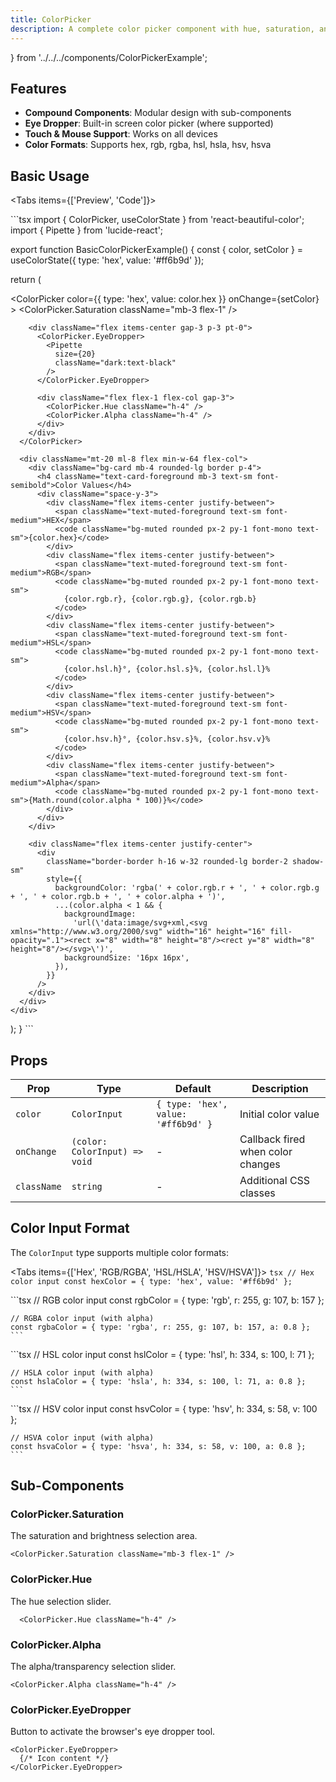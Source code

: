```yaml
---
title: ColorPicker
description: A complete color picker component with hue, saturation, and alpha controls
---
```


 } from '../../../components/ColorPickerExample';

## Features

- **Compound Components**: Modular design with sub-components
- **Eye Dropper**: Built-in screen color picker (where supported)
- **Touch & Mouse Support**: Works on all devices
- **Color Formats**: Supports hex, rgb, rgba, hsl, hsla, hsv, hsva

## Basic Usage

<Tabs items={['Preview', 'Code']}>
  <Tab value="Preview">
    <BasicColorPickerExample />
  </Tab>
  
  <Tab value="Code">
    ```tsx
   import { ColorPicker, useColorState } from 'react-beautiful-color';
import { Pipette } from 'lucide-react';

export function BasicColorPickerExample() {
  const { color, setColor } = useColorState({ type: 'hex', value: '#ff6b9d' });

  return (
    <div className="flex w-full items-center justify-center py-10">
      <ColorPicker
        color={{ type: 'hex', value: color.hex }}
        onChange={setColor}
      >
        <ColorPicker.Saturation className="mb-3 flex-1" />

        <div className="flex items-center gap-3 p-3 pt-0">
          <ColorPicker.EyeDropper>
            <Pipette
              size={20}
              className="dark:text-black"
            />
          </ColorPicker.EyeDropper>

          <div className="flex flex-1 flex-col gap-3">
            <ColorPicker.Hue className="h-4" />
            <ColorPicker.Alpha className="h-4" />
          </div>
        </div>
      </ColorPicker>

      <div className="mt-20 ml-8 flex min-w-64 flex-col">
        <div className="bg-card mb-4 rounded-lg border p-4">
          <h4 className="text-card-foreground mb-3 text-sm font-semibold">Color Values</h4>
          <div className="space-y-3">
            <div className="flex items-center justify-between">
              <span className="text-muted-foreground text-sm font-medium">HEX</span>
              <code className="bg-muted rounded px-2 py-1 font-mono text-sm">{color.hex}</code>
            </div>
            <div className="flex items-center justify-between">
              <span className="text-muted-foreground text-sm font-medium">RGB</span>
              <code className="bg-muted rounded px-2 py-1 font-mono text-sm">
                {color.rgb.r}, {color.rgb.g}, {color.rgb.b}
              </code>
            </div>
            <div className="flex items-center justify-between">
              <span className="text-muted-foreground text-sm font-medium">HSL</span>
              <code className="bg-muted rounded px-2 py-1 font-mono text-sm">
                {color.hsl.h}°, {color.hsl.s}%, {color.hsl.l}%
              </code>
            </div>
            <div className="flex items-center justify-between">
              <span className="text-muted-foreground text-sm font-medium">HSV</span>
              <code className="bg-muted rounded px-2 py-1 font-mono text-sm">
                {color.hsv.h}°, {color.hsv.s}%, {color.hsv.v}%
              </code>
            </div>
            <div className="flex items-center justify-between">
              <span className="text-muted-foreground text-sm font-medium">Alpha</span>
              <code className="bg-muted rounded px-2 py-1 font-mono text-sm">{Math.round(color.alpha * 100)}%</code>
            </div>
          </div>
        </div>

        <div className="flex items-center justify-center">
          <div
            className="border-border h-16 w-32 rounded-lg border-2 shadow-sm"
            style={{
              backgroundColor: 'rgba(' + color.rgb.r + ', ' + color.rgb.g + ', ' + color.rgb.b + ', ' + color.alpha + ')',
              ...(color.alpha < 1 && {
                backgroundImage:
                  'url(\'data:image/svg+xml,<svg xmlns="http://www.w3.org/2000/svg" width="16" height="16" fill-opacity=".1"><rect x="8" width="8" height="8"/><rect y="8" width="8" height="8"/></svg>\')',
                backgroundSize: '16px 16px',
              }),
            }}
          />
        </div>
      </div>
    </div>
  );
}
    ```
  </Tab>
</Tabs>

## Props

| Prop | Type | Default | Description |
|------|------|---------|-------------|
| `color` | `ColorInput` | `{ type: 'hex', value: '#ff6b9d' }` | Initial color value |
| `onChange` | `(color: ColorInput) => void` | - | Callback fired when color changes |
| `className` | `string` | - | Additional CSS classes |

## Color Input Format

The `ColorInput` type supports multiple color formats:

<Tabs items={['Hex', 'RGB/RGBA', 'HSL/HSLA', 'HSV/HSVA']}>
  <Tab value="Hex">
    ```tsx
    // Hex color input
    const hexColor = { type: 'hex', value: '#ff6b9d' };
    ```
  </Tab>
  
  <Tab value="RGB/RGBA">
    ```tsx
    // RGB color input
    const rgbColor = { type: 'rgb', r: 255, g: 107, b: 157 };
    
    // RGBA color input (with alpha)
    const rgbaColor = { type: 'rgba', r: 255, g: 107, b: 157, a: 0.8 };
    ```
  </Tab>
  
  <Tab value="HSL/HSLA">
    ```tsx
    // HSL color input
    const hslColor = { type: 'hsl', h: 334, s: 100, l: 71 };
    
    // HSLA color input (with alpha)
    const hslaColor = { type: 'hsla', h: 334, s: 100, l: 71, a: 0.8 };
    ```
  </Tab>
  
  <Tab value="HSV/HSVA">
    ```tsx
    // HSV color input
    const hsvColor = { type: 'hsv', h: 334, s: 58, v: 100 };
    
    // HSVA color input (with alpha)
    const hsvaColor = { type: 'hsva', h: 334, s: 58, v: 100, a: 0.8 };
    ```
  </Tab>
</Tabs>

## Sub-Components

### ColorPicker.Saturation

The saturation and brightness selection area.

```tsx
<ColorPicker.Saturation className="mb-3 flex-1" />
```

### ColorPicker.Hue

The hue selection slider.

```tsx
  <ColorPicker.Hue className="h-4" />
  ```

### ColorPicker.Alpha

The alpha/transparency selection slider.

```tsx
<ColorPicker.Alpha className="h-4" />
```

### ColorPicker.EyeDropper

Button to activate the browser's eye dropper tool.

```tsx
<ColorPicker.EyeDropper>
  {/* Icon content */}
</ColorPicker.EyeDropper>
```
